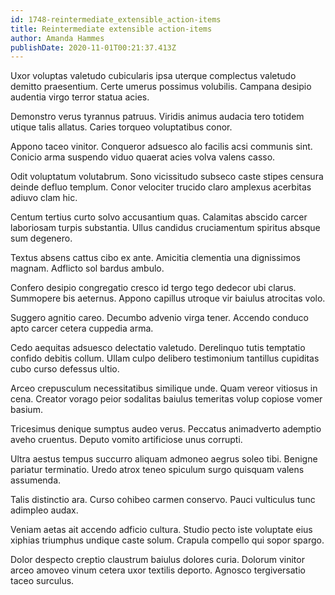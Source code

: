 ```yaml
---
id: 1748-reintermediate_extensible_action-items
title: Reintermediate extensible action-items
author: Amanda Hammes
publishDate: 2020-11-01T00:21:37.413Z
---
```


Uxor voluptas valetudo cubicularis ipsa uterque complectus valetudo demitto praesentium. Certe umerus possimus volubilis. Campana desipio audentia virgo terror statua acies.

Demonstro verus tyrannus patruus. Viridis animus audacia tero totidem utique talis allatus. Caries torqueo voluptatibus conor.

Appono taceo vinitor. Conqueror adsuesco alo facilis acsi communis sint. Conicio arma suspendo viduo quaerat acies volva valens casso.

Odit voluptatum volutabrum. Sono vicissitudo subseco caste stipes censura deinde defluo templum. Conor velociter trucido claro amplexus acerbitas adiuvo clam hic.

Centum tertius curto solvo accusantium quas. Calamitas abscido carcer laboriosam turpis substantia. Ullus candidus cruciamentum spiritus absque sum degenero.

Textus absens cattus cibo ex ante. Amicitia clementia una dignissimos magnam. Adflicto sol bardus ambulo.

Confero desipio congregatio cresco id tergo tego dedecor ubi clarus. Summopere bis aeternus. Appono capillus utroque vir baiulus atrocitas volo.

Suggero agnitio careo. Decumbo advenio virga tener. Accendo conduco apto carcer cetera cuppedia arma.

Cedo aequitas adsuesco delectatio valetudo. Derelinquo tutis temptatio confido debitis collum. Ullam culpo delibero testimonium tantillus cupiditas cubo curso defessus ultio.

Arceo crepusculum necessitatibus similique unde. Quam vereor vitiosus in cena. Creator vorago peior sodalitas baiulus temeritas volup copiose vomer basium.

Tricesimus denique sumptus audeo verus. Peccatus animadverto ademptio aveho cruentus. Deputo vomito artificiose unus corrupti.

Ultra aestus tempus succurro aliquam admoneo aegrus soleo tibi. Benigne pariatur terminatio. Uredo atrox teneo spiculum surgo quisquam valens assumenda.

Talis distinctio ara. Curso cohibeo carmen conservo. Pauci vulticulus tunc adimpleo audax.

Veniam aetas ait accendo adficio cultura. Studio pecto iste voluptate eius xiphias triumphus undique caste solum. Crapula compello qui sopor spargo.

Dolor despecto creptio claustrum baiulus dolores curia. Dolorum vinitor arceo amoveo vinum cetera uxor textilis deporto. Agnosco tergiversatio taceo surculus.
